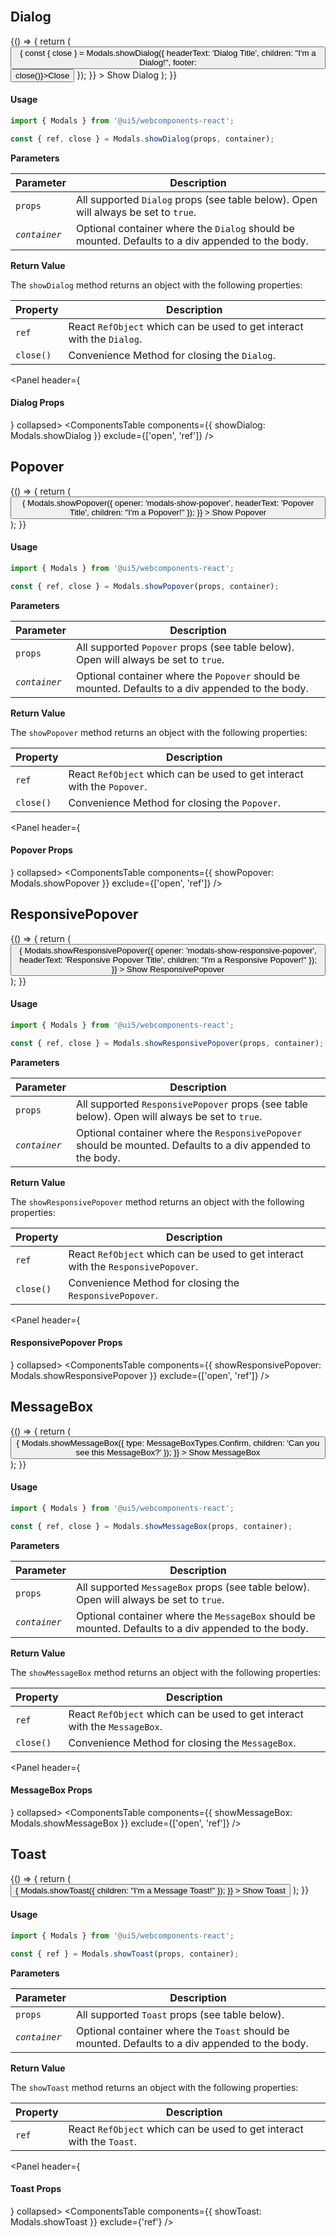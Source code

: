 
<Meta title="User Feedback / Modals" />

<DocsHeader since="0.22.2" />

<br />

## Dialog

<Canvas>
  <Story name="Dialog">
    {() => {
      return (
        <Button
          onClick={() => {
            const { close } = Modals.showDialog({
              headerText: 'Dialog Title',
              children: "I'm a Dialog!",
              footer: <Button onClick={() => close()}>Close</Button>
            });
          }}
        >
          Show Dialog
        </Button>
      );
    }}
  </Story>
</Canvas>

#### Usage

```typescript
import { Modals } from '@ui5/webcomponents-react';

const { ref, close } = Modals.showDialog(props, container);
```

**Parameters**

| Parameter     | Description                                                                                      |
| ------------- | ------------------------------------------------------------------------------------------------ |
| `props`       | All supported `Dialog` props (see table below). Open will always be set to `true`.               |
| _`container`_ | Optional container where the `Dialog` should be mounted. Defaults to a div appended to the body. |

**Return Value**

The `showDialog` method returns an object with the following properties:

| Property  | Description                                                            |
| --------- | ---------------------------------------------------------------------- |
| `ref`     | React `RefObject` which can be used to get interact with the `Dialog`. |
| `close()` | Convenience Method for closing the `Dialog`.                           |

<Panel header={<h4 className="noMargin">Dialog Props</h4>} collapsed>
  <ComponentsTable components={{ showDialog: Modals.showDialog }} exclude={['open', 'ref']} />
</Panel>

## Popover

<Canvas>
  <Story name="Popover">
    {() => {
      return (
        <Button
          id="modals-show-popover"
          onClick={() => {
            Modals.showPopover({
              opener: 'modals-show-popover',
              headerText: 'Popover Title',
              children: "I'm a Popover!"
            });
          }}
        >
          Show Popover
        </Button>
      );
    }}
  </Story>
</Canvas>

#### Usage

```typescript
import { Modals } from '@ui5/webcomponents-react';

const { ref, close } = Modals.showPopover(props, container);
```

**Parameters**

| Parameter     | Description                                                                                       |
| ------------- | ------------------------------------------------------------------------------------------------- |
| `props`       | All supported `Popover` props (see table below). Open will always be set to `true`.               |
| _`container`_ | Optional container where the `Popover` should be mounted. Defaults to a div appended to the body. |

**Return Value**

The `showPopover` method returns an object with the following properties:

| Property  | Description                                                             |
| --------- | ----------------------------------------------------------------------- |
| `ref`     | React `RefObject` which can be used to get interact with the `Popover`. |
| `close()` | Convenience Method for closing the `Popover`.                           |

<Panel header={<h4 className="noMargin">Popover Props</h4>} collapsed>
  <ComponentsTable components={{ showPopover: Modals.showPopover }} exclude={['open', 'ref']} />
</Panel>

## ResponsivePopover

<Canvas>
  <Story name="ResponsivePopover">
    {() => {
      return (
        <Button
          id="modals-show-responsive-popover"
          onClick={() => {
            Modals.showResponsivePopover({
              opener: 'modals-show-responsive-popover',
              headerText: 'Responsive Popover Title',
              children: "I'm a Responsive Popover!"
            });
          }}
        >
          Show ResponsivePopover
        </Button>
      );
    }}
  </Story>
</Canvas>

#### Usage

```typescript
import { Modals } from '@ui5/webcomponents-react';

const { ref, close } = Modals.showResponsivePopover(props, container);
```

**Parameters**

| Parameter     | Description                                                                                                 |
| ------------- | ----------------------------------------------------------------------------------------------------------- |
| `props`       | All supported `ResponsivePopover` props (see table below). Open will always be set to `true`.               |
| _`container`_ | Optional container where the `ResponsivePopover` should be mounted. Defaults to a div appended to the body. |

**Return Value**

The `showResponsivePopover` method returns an object with the following properties:

| Property  | Description                                                                       |
| --------- | --------------------------------------------------------------------------------- |
| `ref`     | React `RefObject` which can be used to get interact with the `ResponsivePopover`. |
| `close()` | Convenience Method for closing the `ResponsivePopover`.                           |

<Panel header={<h4 className="noMargin">ResponsivePopover Props</h4>} collapsed>
  <ComponentsTable components={{ showResponsivePopover: Modals.showResponsivePopover }} exclude={['open', 'ref']} />
</Panel>

## MessageBox

<Canvas>
  <Story name="MessageBox">
    {() => {
      return (
        <Button
          onClick={() => {
            Modals.showMessageBox({
              type: MessageBoxTypes.Confirm,
              children: 'Can you see this MessageBox?'
            });
          }}
        >
          Show MessageBox
        </Button>
      );
    }}
  </Story>
</Canvas>

#### Usage

```typescript
import { Modals } from '@ui5/webcomponents-react';

const { ref, close } = Modals.showMessageBox(props, container);
```

**Parameters**

| Parameter     | Description                                                                                          |
| ------------- | ---------------------------------------------------------------------------------------------------- |
| `props`       | All supported `MessageBox` props (see table below). Open will always be set to `true`.               |
| _`container`_ | Optional container where the `MessageBox` should be mounted. Defaults to a div appended to the body. |

**Return Value**

The `showMessageBox` method returns an object with the following properties:

| Property  | Description                                                                |
| --------- | -------------------------------------------------------------------------- |
| `ref`     | React `RefObject` which can be used to get interact with the `MessageBox`. |
| `close()` | Convenience Method for closing the `MessageBox`.                           |

<Panel header={<h4 className="noMargin">MessageBox Props</h4>} collapsed>
  <ComponentsTable components={{ showMessageBox: Modals.showMessageBox }} exclude={['open', 'ref']} />
</Panel>

## Toast

<Canvas>
  <Story name="Toast">
    {() => {
      return (
        <Button
          onClick={() => {
            Modals.showToast({
              children: "I'm a Message Toast!"
            });
          }}
        >
          Show Toast
        </Button>
      );
    }}
  </Story>
</Canvas>

#### Usage

```typescript
import { Modals } from '@ui5/webcomponents-react';

const { ref } = Modals.showToast(props, container);
```

**Parameters**

| Parameter     | Description                                                                                     |
| ------------- | ----------------------------------------------------------------------------------------------- |
| `props`       | All supported `Toast` props (see table below).                                                  |
| _`container`_ | Optional container where the `Toast` should be mounted. Defaults to a div appended to the body. |

**Return Value**

The `showToast` method returns an object with the following properties:

| Property | Description                                                           |
| -------- | --------------------------------------------------------------------- |
| `ref`    | React `RefObject` which can be used to get interact with the `Toast`. |

<Panel header={<h4 className="noMargin">Toast Props</h4>} collapsed>
  <ComponentsTable components={{ showToast: Modals.showToast }} exclude={'ref'} />
</Panel>

<br />

<Footer />
